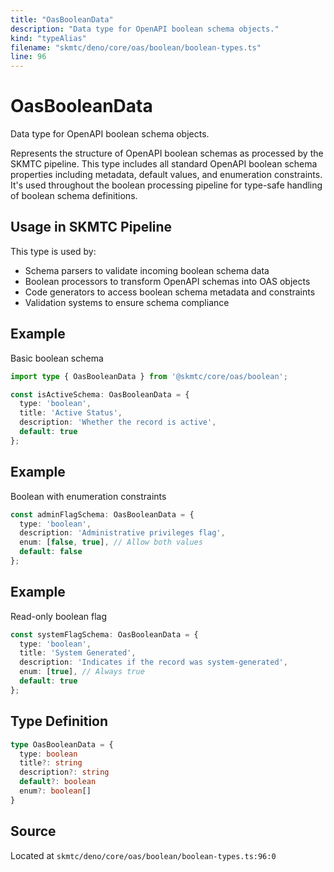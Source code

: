 ```yaml
---
title: "OasBooleanData"
description: "Data type for OpenAPI boolean schema objects."
kind: "typeAlias"
filename: "skmtc/deno/core/oas/boolean/boolean-types.ts"
line: 96
---
```


# OasBooleanData

Data type for OpenAPI boolean schema objects.

Represents the structure of OpenAPI boolean schemas as processed by the SKMTC pipeline.
This type includes all standard OpenAPI boolean schema properties including metadata,
default values, and enumeration constraints. It's used throughout the boolean
processing pipeline for type-safe handling of boolean schema definitions.

## Usage in SKMTC Pipeline

This type is used by:
- Schema parsers to validate incoming boolean schema data
- Boolean processors to transform OpenAPI schemas into OAS objects
- Code generators to access boolean schema metadata and constraints
- Validation systems to ensure schema compliance


## Example

Basic boolean schema
```typescript
import type { OasBooleanData } from '@skmtc/core/oas/boolean';

const isActiveSchema: OasBooleanData = {
  type: 'boolean',
  title: 'Active Status',
  description: 'Whether the record is active',
  default: true
};
```


## Example

Boolean with enumeration constraints
```typescript
const adminFlagSchema: OasBooleanData = {
  type: 'boolean',
  description: 'Administrative privileges flag',
  enum: [false, true], // Allow both values
  default: false
};
```


## Example

Read-only boolean flag
```typescript
const systemFlagSchema: OasBooleanData = {
  type: 'boolean',
  title: 'System Generated',
  description: 'Indicates if the record was system-generated',
  enum: [true], // Always true
  default: true
};
```

## Type Definition

```typescript
type OasBooleanData = {
  type: boolean
  title?: string
  description?: string
  default?: boolean
  enum?: boolean[]
}
```

## Source

Located at `skmtc/deno/core/oas/boolean/boolean-types.ts:96:0`
